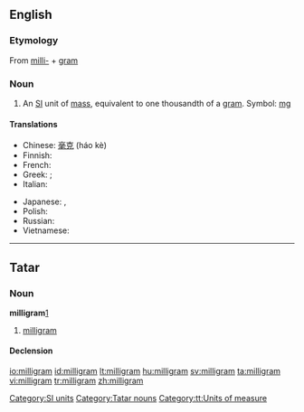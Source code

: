 ==English==
{{wikipedia}}

===Etymology===
From [[milli-]] + [[gram]]

===Noun===
{{en-noun}}

# An [[SI]] unit of [[mass]], equivalent to one thousandth of a [[gram]]. Symbol: [[mg]]

====Translations====
{{trans-top|milligram}}
* Chinese: [[毫克]] (háo kè)
* Finnish: {{t+|fi|milligramma}}
* French: {{t+|fr|milligramme|m}}
* Greek: ; {{t+|el|χιλιοστόγραμμο|n|sc=Grek}}
* Italian: {{t-|it|milligrammo}}
{{trans-mid}}
* Japanese: {{t-|ja|マイクログラム|tr=maikuro guramu|sc=Jpan}}, {{t+|ja|mg}}
* Polish: {{l|pl|miligram}} {{m}}
* Russian: {{t+|ru|миллиграмм|m|tr=milligrámm|sc=Cyrl}}
* Vietnamese: {{t+|vi|miligam|xs=Vietnamese}}
{{trans-bottom}}

[[Category:SI units]]

----

==Tatar==

===Noun===
'''milligram'''[http://search.rferl.org/1254_searchobject.asp?searchIndex=azatliq&searchtext=milligram]

# [[#English|milligram]]

====Declension====
{{tt-latin-noun|nıñ|ga|nı|da|nan}}

[[Category:Tatar nouns]]
[[Category:tt:Units of measure]]

[[io:milligram]]
[[id:milligram]]
[[lt:milligram]]
[[hu:milligram]]
[[sv:milligram]]
[[ta:milligram]]
[[vi:milligram]]
[[tr:milligram]]
[[zh:milligram]]